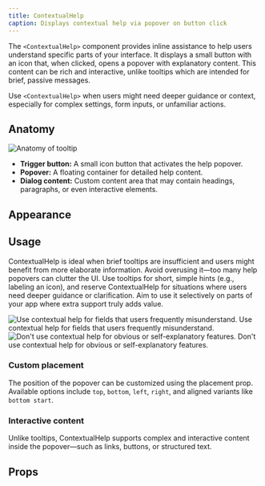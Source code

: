 ```yaml
---
title: ContextualHelp
caption: Displays contextual help via popover on button click
---
```


The `<ContextualHelp>` component provides inline assistance to help users understand specific parts of your interface. It displays a small button with an icon that, when clicked, opens a popover with explanatory content. This content can be rich and interactive, unlike tooltips which are intended for brief, passive messages.

Use `<ContextualHelp>` when users might need deeper guidance or context, especially for complex settings, form inputs, or unfamiliar actions.

## Anatomy

<Image
  src="/contextualhelp/contextualhelp-anatomy.jpg"
  alt="Anatomy of tooltip"
  width={800}
  height={550}
  className="mx-auto block"
/>

- **Trigger button:** A small icon button that activates the help popover.
- **Popover:** A floating container for detailed help content.
- **Dialog content:** Custom content area that may contain headings, paragraphs, or even interactive elements.

## Appearance

<AppearanceDemo component={title} />

## Usage

ContextualHelp is ideal when brief tooltips are insufficient and users might benefit from more elaborate information. Avoid overusing it—too many help popovers can clutter the UI. Use tooltips for short, simple hints (e.g., labeling an icon), and reserve ContextualHelp for situations where users need deeper guidance or clarification. Aim to use it selectively on parts of your app where extra support truly adds value.

<GuidelineTiles>
  <Do>
    <Do.Figure>
      <Image
        width={700}
        height={700}
        unoptimized
        alt="Use contextual help for fields that users frequently misunderstand."
        src="/contextualhelp/contextualhelp-do.jpg"
      />
    </Do.Figure>
    <Do.Description>
      Use contextual help for fields that users frequently misunderstand.
    </Do.Description>
  </Do>
  <Dont>
    <Do.Figure>
      <Image
        width={700}
        height={700}
        unoptimized
        alt="Don't use contextual help for obvious or self-explanatory features."
        src="/contextualhelp/contextualhelp-dont.jpg"
      />
    </Do.Figure>
    <Dont.Description>
      Don't use contextual help for obvious or self-explanatory features.
    </Dont.Description>
  </Dont>
</GuidelineTiles>

### Custom placement

The position of the popover can be customized using the placement prop. Available options include `top`, `bottom`, `left`, `right`, and aligned variants like `bottom start`.

<ComponentDemo file="./contextual-help-placement.demo.tsx" />

### Interactive content

Unlike tooltips, ContextualHelp supports complex and interactive content inside the popover—such as links, buttons, or structured text.

<ComponentDemo file="./contextual-help-interactive.demo.tsx" />

## Props

<StorybookHintMessage component={title} />
<PropsTable component={title} />
